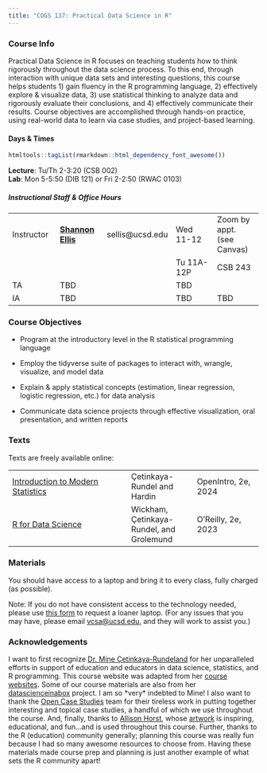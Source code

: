 ```yaml
---
title: "COGS 137: Practical Data Science in R"
---
```


### Course Info

Practical Data Science in R focuses on teaching students how to think rigorously throughout the data science process. To this end, through interaction with unique data sets and interesting questions, this course helps students 1) gain fluency in the R programming language, 2) effectively explore & visualize data, 3) use statistical thinking to analyze data and rigorously evaluate their conclusions, and 4) effectively communicate their results. Course objectives are accomplished through hands-on practice, using real-world data to learn via case studies, and project-based learning.

#### Days & Times

```r
htmltools::tagList(rmarkdown::html_dependency_font_awesome())
```

<font color="#92a76a"><i class="fas fa-university fa-lg"></i></font> **Lecture**: Tu/Th 2-3:20 (CSB 002)\
<font color="#92a76a"><i class="fas fa-laptop fa-lg"></i></font> **Lab**: Mon 5-5:50 (DIB 121) or Fri 2-2:50 (RWAC 0103)

##### Instructional Staff & Office Hours

|            |                                                |                  |            |                            |
|---------------|---------------|---------------|---------------|---------------|
| Instructor | [**Shannon Ellis**](http://www.shanellis.com/) | sellis\@ucsd.edu | Wed 11-12  | Zoom by appt. (see Canvas) |
|            |                                                |                  | Tu 11A-12P | CSB 243                    |
| TA         | TBD                                            |                  | TBD        |                            |
| IA         | TBD                                            |                  | TBD        | TBD                        |

### Course Objectives

-   Program at the introductory level in the R statistical programming language

-   Employ the tidyverse suite of packages to interact with, wrangle, visualize, and model data

-   Explain & apply statistical concepts (estimation, linear regression, logistic regression, etc.) for data analysis

-   Communicate data science projects through effective visualization, oral presentation, and written reports

### Texts

Texts are freely available online:

|                                                                         |                                          |                     |
|----------------------------------|-------------------|-------------------|
| [Introduction to Modern Statistics](https://openintro-ims.netlify.app/) | Çetinkaya-Rundel and Hardin              | OpenIntro, 2e, 2024 |
| [R for Data Science](https://r4ds.hadley.nz/)                           | Wickham, Çetinkaya-Rundel, and Grolemund | O'Reilly, 2e, 2023  |

### Materials

You should have access to a laptop and bring it to every class, fully charged (as possible).

Note: If you do not have consistent access to the technology needed, please use [this form](https://eforms.ucsd.edu/view.php?id=490887) to request a loaner laptop. (For any issues that you may have, please email <a href="mailto:vcsa\@ucsd.edu" title="email">vcsa\@ucsd.edu</a>, and they will work to assist you.)

### Acknowledgements

I want to first recognize [Dr. Mine Çetinkaya-Rundeland](https://mine-cr.com/) for her unparalleled efforts in support of education and educators in data science, statistics, and R programming. This course website was adapted from her [course websites](https://mine-cr.com/teaching/). Some of our course materials are also from her [datascienceinabox](https://datasciencebox.org/) project. I am so \*very\* indebted to Mine! I also want to thank the [Open Case Studies](https://www.opencasestudies.org/) team for their tireless work in putting together interesting and topical case studies, a handful of which we use throughout the course. And, finally, thanks to [Allison Horst](https://www.allisonhorst.com/), whose [artwork](https://github.com/allisonhorst/stats-illustrations/) is inspiring, educational, and fun...and is used throughout this course. Further, thanks to the R (education) community generally; planning this course was really fun because I had so many awesome resources to choose from. Having these materials made course prep and planning is just another example of what sets the R community apart!
